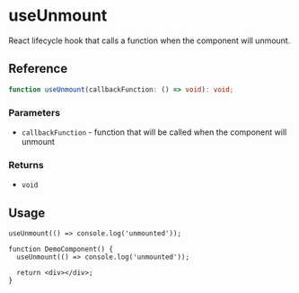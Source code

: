
<Meta title="hooks/lifecycle/useUnmount" />

# useUnmount

React lifecycle hook that calls a function when the component will unmount.

## Reference

```ts
function useUnmount(callbackFunction: () => void): void;
```

### Parameters

- `callbackFunction` - function that will be called when the component will unmount

### Returns

- `void`

## Usage

```tsx
useUnmount(() => console.log('unmounted'));
```

```tsx
function DemoComponent() {
  useUnmount(() => console.log('unmounted'));

  return <div></div>;
}
```
